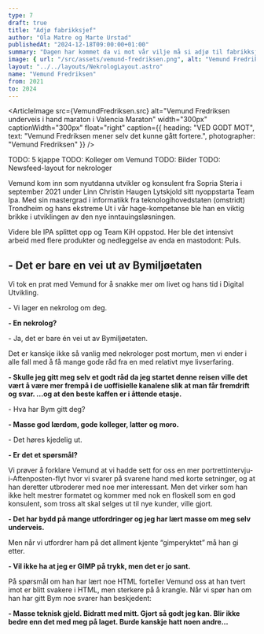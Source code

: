```yaml
---
type: 7
draft: true
title: "Adjø fabrikksjef"
author: "Ola Matre og Marte Urstad"
publishedAt: "2024-12-18T09:00:00+01:00"
summary: "Dagen har kommet da vi mot vår vilje må si adjø til fabrikksjef Vemund Fredriksen. Han skal videre på sitt eventyr som backendutvikler, og forlater oss etter to fantastiske år sammen. To år fulle av glede, tårer, kaffe og litt utvikling."
image: { url: "/src/assets/vemund-fredriksen.png", alt: "Vemund Fredriksen underveis i hans maraton i Valencia", height: "500px" }
layout: "../../layouts/NekrologLayout.astro"
name: "Vemund Fredriksen"
from: 2021
to: 2024
---
```


<ArticleImage src={VemundFredriksen.src} alt="Vemund Fredriksen underveis i hand maraton i Valencia Maraton" width="300px" captionWidth="300px" float="right" caption={{
  heading: "VED GODT MOT",
  text: "Vemund Fredriksen mener selv det kunne gått fortere.",
  photographer: "Vemund Fredriksen"
}} />

TODO: 5 kjappe
TODO: Kolleger om Vemund
TODO: Bilder
TODO: Newsfeed-layout for nekrologer

Vemund kom inn som nyutdanna utvikler og konsulent fra Sopria Steria i september 2021 under Linn Christin Haugen Lytskjold sitt nyoppstarta Team Ipa. Med sin mastergrad i informatikk fra teknologihovedstaten (omstridt) Trondheim og hans ekstreme Ut i vår hage-kompetanse ble han en viktig brikke i utviklingen av den nye inntauingsløsningen.

Videre ble IPA splittet opp og Team KiH oppstod. Her ble det intensivt arbeid med flere produkter og nedleggelse av enda en mastodont: Puls.

## - Det er bare en vei ut av Bymiljøetaten

Vi tok en prat med Vemund for å snakke mer om livet og hans tid i Digital Utvikling.

\- Vi lager en nekrolog om deg.

**- En nekrolog?**

\- Ja, det er bare én vei ut av Bymiljøetaten.

Det er kanskje ikke så vanlig med nekrologer post mortum, men vi ender i alle fall med å få mange gode råd fra en med relativt mye livserfaring.

**- Skulle jeg gitt meg selv et godt råd da jeg startet denne reisen ville det vært å være mer frempå i de uoffisielle kanalene slik at man får fremdrift og svar. ...og at den beste kaffen er i åttende etasje.**

\- Hva har Bym gitt deg?

**- Masse god lærdom, gode kolleger, latter og moro.**

\- Det høres kjedelig ut.

**- Er det et spørsmål?**

Vi prøver å forklare Vemund at vi hadde sett for oss en mer portrettintervju-i-Aftenposten-flyt hvor vi svarer på svarene hand med korte setninger, og at han deretter utbroderer med noe mer interessant. Men det virker som han ikke helt mestrer formatet og kommer med nok en floskell som en god konsulent, som tross alt skal selges ut til nye kunder, ville gjort.

**- Det har bydd på mange utfordringer og jeg har lært masse om meg selv underveis.**

Men når vi utfordrer ham på det allment kjente “gimperyktet” må han gi etter.

**- Vil ikke ha at jeg er GIMP på trykk, men det er jo sant.**

På spørsmål om han har lært noe HTML forteller Vemund oss at han tvert imot er blitt svakere i HTML, men sterkere på å krangle. Når vi spør han om han har gitt Bym noe svarer han beskjedent:

**- Masse teknisk gjeld. Bidratt med mitt. Gjort så godt jeg kan. Blir ikke bedre enn det med meg på laget. Burde kanskje hatt noen andre...**
